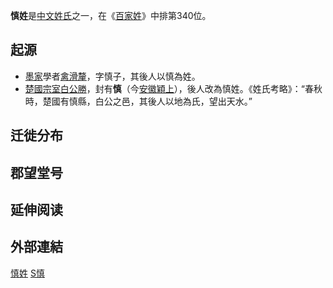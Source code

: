 {{姓氏
|姓氏=慎
|拼音=Shèn
|中国大陆=Shen
|台湾=Shen
|香港=
|澳门=
|新加坡=
|马来西亚=
|越南=Thận
|韩国=
|反切=
|同音字=
|堂号=
|郡望=[[天水郡|天水郡]]
}}

'''慎姓'''是[[中文姓氏|中文姓氏]]之一，在《[[百家姓|百家姓]]》中排第340位。

== 起源 ==
* [[墨家|墨家]]學者[[禽滑釐|禽滑釐]]，字慎子，其後人以慎為姓。
* [[楚國|楚國]][[宗室|宗室]][[白公勝|白公勝]]，封有'''慎'''（今[[安徽|安徽]][[穎上|穎上]]），後人改為慎姓。《姓氏考略》：“春秋時，楚國有慎縣，白公之邑，其後人以地為氏，望出天水。”

== 迁徙分布 ==

== 郡望堂号 ==

== 延伸阅读 ==
{{Wikisource further reading}}

== 外部連結 ==

{{姓氏小作品}}

[[Category:慎姓|]]
[[Category:漢姓|S慎]]